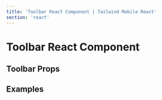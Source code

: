 ```yaml
---
title: 'Toolbar React Component | Tailwind Mobile React'
section: 'react'
---
```



# Toolbar React Component

## Toolbar Props

<ToolbarProps />

## Examples

<ExamplePreview
  react
  fileName="Toolbar.jsx"
  source={ExampleSource}
  url="#/toolbar"
/>
